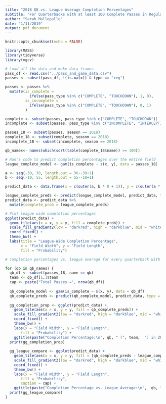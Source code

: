 ```yaml
---
title: "2018 QB vs. League Average Completion Percentages"
subtitle: "For Quarterbacks with at least 100 Complete Passes in Regular Season"
author: "Sarah Mallepalle"
date: "1/11/2019"
output: pdf_document
---
```


```r
knitr::opts_chunk$set(echo = FALSE)
```


```r
library(MASS)
library(tidyverse)
library(mgcv)

# Load all the data and make data frames
pass_df <- read.csv("../pass_and_game_data.csv")
passes <- subset(pass_df, !(is.na(x)) & type == "reg")

passes <- passes %>%
  mutate(is_complete = 
           ifelse(pass_type %in% c("COMPLETE", "TOUCHDOWN"), 1, 0),
         is_incomplete = 
           ifelse(pass_type %in% c("COMPLETE", "TOUCHDOWN"), 0, 1)
         )

complete <- subset(passes, pass_type %in% c("COMPLETE", "TOUCHDOWN"))
incomplete <- subset(passes, pass_type %in% c("INCOMPLETE", "INTERCEPTION"))

passes_18 <- subset(passes, season == 2018)
complete_18 <- subset(complete, season == 2018)
incomplete_18 <- subset(incomplete, season == 2018)

qb_names<- names(which(sort(table(complete_18$name)) >= 100))
```


```r
# Ron's code to predict completion percentages over the entire field
league_complete_model <- gam(is_complete ~ s(x, y), data = passes_18)

a <- seq(-30, 30, length.out = 30--30+1)
b <- seq(-10, 55, length.out = 55--10+1)

predict_data <- data.frame(x = c(outer(a, b * 0 + 1)), y = c(outer(a * 0 + 1, b)))

league_complete_preds <- predict(league_complete_model, predict_data, type = "response")
predict_data <- predict_data %>% 
  mutate(complete_prob = league_complete_preds)
```

```r
# Plot league wide completion percentages
ggplot(predict_data) +
  geom_tile(aes(x = x, y = y, fill = complete_prob)) +
  scale_fill_gradient2(low = "darkred", high = "darkblue", mid = "white", midpoint = 0.5, limits=c(0, 1)) +
  coord_fixed() +
  theme_bw() +
  labs(title = "League-Wide Completion Percentage",
       x = "Field Width", y = "Field Length",
       fill = "Probability")
```


```r
# Completion percentages vs. league average for every quarterback with >= 100 completions

for (qb in qb_names) {
  qb_df <- subset(passes_18, name == qb)
  team <- qb_df[1,]$team
  cap <- paste("Total Passes =", nrow(qb_df))
  
  qb_complete_model <- gam(is_complete ~ s(x, y), data = qb_df)
  qb_complete_preds <- predict(qb_complete_model, predict_data, type = "response")
    
  gg_completion_prop <- ggplot(predict_data) +
    geom_tile(aes(x = x, y = y, fill = qb_complete_preds)) +
    scale_fill_gradient2(low = "darkred", high = "darkblue", mid = "white", midpoint = 0.5) +
    coord_fixed() +
    theme_bw() +
    labs(x = "Field Width", y = "Field Length",
       fill = "Probability") +
    ggtitle(paste("Completion Percentage:\n", qb, " (", team,  ") in 2018", sep = "")) 
  print(gg_completion_prop)
  
  gg_league_compare <- ggplot(predict_data) +
    geom_tile(aes(x = x, y = y, fill = (qb_complete_preds - league_complete_preds))) +
    scale_fill_gradient2(low = "darkred", high = "darkblue", mid = "white", midpoint = 0, limits=c(-1, 1)) +
    coord_fixed() +
    theme_bw() +
    labs(x = "Field Width", y = "Field Length",
       fill = "Probability",
       caption = cap) +
    ggtitle(paste("Completion Percentage vs. League Average:\n",  qb, " (", team,  ") in 2018", sep = "")) 
  print(gg_league_compare)
}
```

